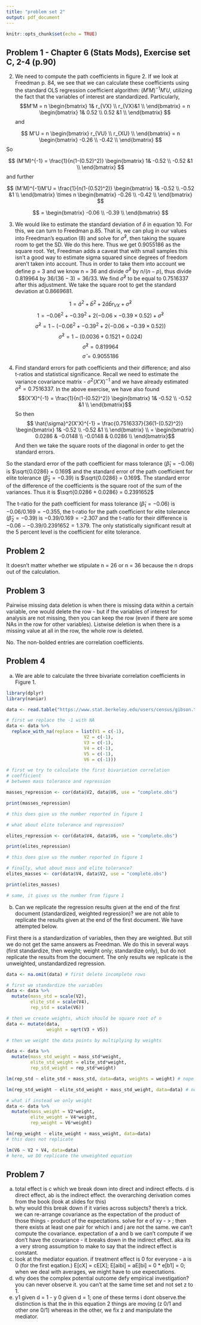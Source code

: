 ```yaml
---
title: "problem set 2"
output: pdf_document
---
```


```r
knitr::opts_chunk$set(echo = TRUE)
```

## Problem 1 - Chapter 6 (Stats Mods), Exercise set C, 2-4 (p.90)

2. We need to compute the path coefficients in figure 2. If we look at Freedman p. 84, we see that we can calculate these coefficients using the standard OLS regression coefficient algorithm: $(M'M)^{-1}M'U$, utilizing the fact that the variables of interest are standardized. Particularly, 
$$M'M = n \begin{bmatrix}
1& r_{VX} \\
r_{VX}&1 \\
\end{bmatrix} = n \begin{bmatrix}
1& 0.52 \\
0.52 &1 \\
\end{bmatrix} $$ and 

$$ M'U = n \begin{bmatrix}
r_{VU} \\
r_{XU} \\
\end{bmatrix} = n \begin{bmatrix}
-0.26 \\
-0.42 \\
\end{bmatrix}  $$ So

$$ (M'M)^{-1} = \frac{1}{n(1-(0.52)^2)} \begin{bmatrix}
1& -0.52 \\
-0.52 &1 \\
\end{bmatrix} $$ and further 

$$ (M'M)^{-1}M'U = \frac{1}{n(1-(0.52)^2)} \begin{bmatrix}
1& -0.52 \\
-0.52 &1 \\
\end{bmatrix} \times n \begin{bmatrix}
-0.26 \\
-0.42 \\
\end{bmatrix} $$

$$  =  \begin{bmatrix}
-0.06 \\
-0.39 \\
\end{bmatrix}
 $$

3. We would like to estimate the standard deviation of $\delta$ in equation 10. For this, we can turn to Freedman p.85. That is, we can plug in our values into Freedman's equation (8) and solve for $\hat{\sigma}^2$, then taking the square room to get the SD. We do this here. Thus we get 0.9055186 as the square root. Yet, Freedman adds a caveat that with small samples this isn't a good way to estimate sigma squared since degrees of freedom aren't taken into account. Thus in order to take them into account we define p = 3 and we know n = 36 and divide $\hat{\sigma}^2$ by $n/(n-p)$, thus divide $0.819964$ by $36/(36-3) = 36/33$. We find $\hat{\sigma}^2$ to be equal to 0.7516337 after this adjustment. We take the square root to get the standard deviation at 0.8669681. 

$$1 = \hat{a}^2 + \hat{b}^2 + 2\hat{a}\hat{b}r_{VX} + \hat{\sigma}^2 $$
$$1 = -0.06^2 + -0.39^2 + 2(-0.06 \times -0.39 \times 0.52) + \hat{\sigma}^2 $$
$$\hat{\sigma}^2 = 1 - (-0.06^2 + -0.39^2 + 2(-0.06 \times -0.39 \times 0.52)) $$
$$\hat{\sigma}^2 = 1 - (0.0036 + 0.1521 + 0.024) $$
$$\hat{\sigma}^2 = 0.819964 $$
$$\hat{\sigma}= 0.9055186$$


4. Find standard errors for path coefficients and their difference; and also t-ratios and statistical significance. Recall we need to estimate the variance covariance matrix - $\sigma^2(X'X)^{-1}$ and we have already estimated $\hat{\sigma}^2 = 0.7516337$. In the above exercise, we have also found $$(X'X)^{-1} = \frac{1}{n(1-(0.52)^2)} \begin{bmatrix}
1& -0.52 \\
-0.52 &1 \\
\end{bmatrix}$$ So then $$ \hat{\sigma}^2(X'X)^{-1} = \frac{0.7516337}{36(1-(0.52)^2)} \begin{bmatrix}
1& -0.52 \\
-0.52 &1 \\
\end{bmatrix} \\
= \begin{bmatrix}
0.0286 & -0.0148 \\
-0.0148 & 0.0286 \\
\end{bmatrix}$$ And then we take the square roots of the diagonal in order to get the standard errors. 

So the standard error of the path coefficient for mass tolerance ($\hat{\beta}_1 = -0.06$) is $\sqrt{0.0286} = 0.169$ and the standard error of the path coefficient for elite tolerance ($\hat{\beta}_2 = -0.39$) is $\sqrt{0.0286} = 0.169$. The standard error of the difference of the coefficients is the square root of the sum of the variances. Thus it is $\sqrt{0.0286 + 0.0286} = 0.2391652$

The t-ratio for the path coefficient for mass tolerance ($\hat{\beta}_1 = -0.06$) is $-0.06/ 0.169 = -0.355$, the t-ratio for the path coefficient for elite tolerance ($\hat{\beta}_2 = -0.39$) is $-0.39/ 0.169 = -2.307$ and the t-ratio for their difference is $-0.06- - 0.39 / 0.2391652 = 1.379$. The only statistically significant result at the 5 percent level is the coefficient for elite tolerance.

## Problem 2
It doesn't matter whether we stipulate n = 26 or n = 36 because the n drops out of the calculation.

## Problem 3
Pairwise missing data deletion is when there is missing data within a certain variable, one would delete the row - but if the variables of interest for analysis are not missing, then you can keep the row (even if there are some NAs in the row for other variables). Listwise deletion is when there is a missing value at all in the row, the whole row is deleted. 

No. The non-bolded entries are correlation coefficients. 

## Problem 4

(a) We are able to calculate the three bivariate correlation coefficients in Figure 1.
```r

library(dplyr)
library(naniar)

data <- read.table("https://www.stat.berkeley.edu/users/census/gibson.txt")

# first we replace the -1 with NA
data <- data %>%
  replace_with_na(replace = list(V1 = c(-1),
                             V2 = c(-1),
                             V3 = c(-1),
                             V4 = c(-1),
                             V5 = c(-1),
                             V6 = c(-1)))

# first we try to calculate the first bivariation correlation
# coefficient 
# between mass tolerance and repression 

masses_repression <- cor(data$V2, data$V6, use = "complete.obs")

print(masses_repression)

# this does give us the number reported in figure 1 

# what about elite tolerance and repression?

elites_repression <- cor(data$V4, data$V6, use = "complete.obs")

print(elites_repression)

# this does give us the number reported in figure 1

# finally, what about mass and elite tolerance? 
elites_masses <- cor(data$V4, data$V2, use = "complete.obs")

print(elites_masses)

# same, it gives us the number from figure 1

```
(b) Can we replicate the regression results given at the end of the first document (standardized, weighted regression)? \textbf{No} we are not able to replicate the results given at the end of the first document. We have attempted below. 

First there is a standardization of variables, then they are weighted. But still we do not get the same answers as Freedman. We do this in several ways (first standardize, then weight; weight only; standardize only), but do not replicate the results from the document. The only results we replicate is the unweighted, unstandardized regression.
```r

data <- na.omit(data) # first delete incomplete rows

# first we standardize the variables 
data <- data %>%
  mutate(mass_std = scale(V2),
         elite_std = scale(V4),
         rep_std = scale(V6))

# then we create weights, which should be square root of n 
data <- mutate(data, 
               weight = sqrt(V3 + V5))

# then we weight the data points by multiplying by weights

data <- data %>% 
  mutate(mass_std_weight = mass_std*weight,
         elite_std_weight = elite_std*weight,
         rep_std_weight = rep_std*weight)

lm(rep_std ~ elite_std + mass_std, data=data, weights = weight) # nope

lm(rep_std_weight ~ elite_std_weight + mass_std_weight, data=data) # no

# what if instead we only weight
data <- data %>% 
  mutate(mass_weight = V2*weight,
         elite_weight = V4*weight,
         rep_weight = V6*weight)

lm(rep_weight ~ elite_weight + mass_weight, data=data) 
# this does not replicate 

lm(V6 ~ V2 + V4, data=data) 
# here, we DO replicate the unweighted equation 


```


## Problem 7
a. total effect is c which we break down into direct and indirect effects. d is direct effect, ab is the indirect effect. the overarching derivation comes from the book (look at slides for this) 
b. why would this break down if it varies across subjects? there's a trick. we can re-arrange covariance as the expectation of the product of those things - product of the expectations. solve for e of xy - > ; then there exists at least one pair for which i and j are not the same. we can't compute the covariance. expectation of a and b we can't compute if we don't have the covariance - it breaks down in the indirect effect. aka its a very strong assumption to make to say that the indirect effect is constant. 
c. look at the mediator equation. if treatment effect is 0 for everyone - a is 0 (for the first eqation.) E[cX] = cE[X]; E[aibi] = aE[bi] = 0 * e[b1] = 0; when we deal with averages, we might have to use expectations. 
d. why does the complex potential outcome defy empirical investigation? you can never observe it. you can't at the same time set and not set z to 1. 
e.  y1 given d = 1 - y 0 given d = 1; one of these terms i dont observe.the distinction is that the in this equation 2 things are moving (z 0/1 and other one 0/1) whereas in the other, we fix z and manipulate the mediator.

